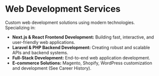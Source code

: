 # Web Development Services

Custom web development solutions using modern technologies. Specializing in:

*   **Next.js & React Frontend Development:** Building fast, interactive, and user-friendly web applications.
*   **Laravel & PHP Backend Development:** Creating robust and scalable APIs and backend systems.
*   **Full-Stack Development:**  End-to-end web application development.
*   **E-commerce Solutions:**  Magento, Shopify, WordPress customization and development (See Career History).